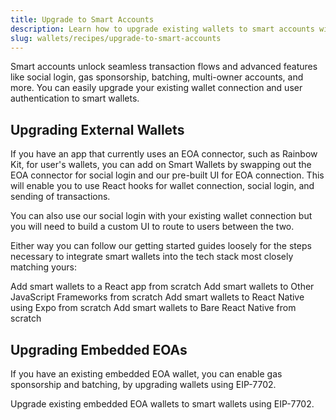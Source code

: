 ```yaml
---
title: Upgrade to Smart Accounts
description: Learn how to upgrade existing wallets to smart accounts with two different approaches.
slug: wallets/recipes/upgrade-to-smart-accounts
---
```


Smart accounts unlock seamless transaction flows and advanced features like social login, gas sponsorship, batching, multi-owner accounts, and more. You can easily upgrade your existing wallet connection and user authentication to smart wallets.

## Upgrading External Wallets

If you have an app that currently uses an EOA connector, such as Rainbow Kit, for user's wallets, you can add on Smart Wallets by swapping out the EOA connector for social login and our pre-built UI for EOA connection. This will enable you to use React hooks for wallet connection, social login, and sending of transactions.

You can also use our social login with your existing wallet connection but you will need to build a custom UI to route to users between the two.

Either way you can follow our getting started guides loosely for the steps necessary to integrate smart wallets into the tech stack most closely matching yours:

<CardGroup cols={2}>
  <Card
    title="Integrate with React"
    href="/wallets/react/installation"
    icon="fa-brands fa-react"
  >
    Add smart wallets to a React app from scratch
  </Card>
  <Card
    title="Integrate with Other JavaScript Frameworks"
    href="/wallets/core/quickstart"
    icon="fa-brands fa-js"
  >
    Add smart wallets to Other JavaScript Frameworks from scratch
  </Card>
  <Card
    title="Integrate with React Native Expo"
    href="/wallets/react-native/getting-started/getting-started-expo"
    icon="fa-brands fa-react"
  >
    Add smart wallets to React Native using Expo from scratch
  </Card>
  <Card
    title="Integrate with React Native"
    href="/wallets/react-native/getting-started/getting-started-rn-bare"
    icon="fa-brands fa-react"
  >
    Add smart wallets to Bare React Native from scratch
  </Card>
</CardGroup>

## Upgrading Embedded EOAs

If you have an existing embedded EOA wallet, you can enable gas sponsorship and batching, by upgrading wallets using EIP-7702.

<CardGroup cols={1}>
  <Card
    title="Upgrade EOAs to Smart Wallets using EIP-7702"
    href="/wallets/smart-contracts/modular-account-v2/using-7702"
    icon="arrow-up"
  >
    Upgrade existing embedded EOA wallets to smart wallets using EIP-7702.
  </Card>
</CardGroup>
